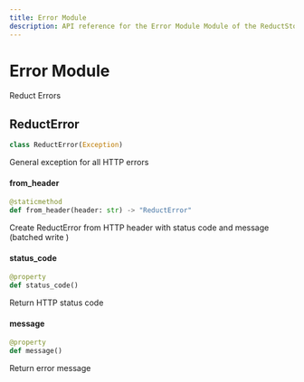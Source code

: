 ```yaml
---
title: Error Module
description: API reference for the Error Module Module of the ReductStore Client SDK for Python.
---
```

<head>
    <link rel="canonical" href="https://www.reduct.store/docs/sdk/py/error" />
</head>

# Error Module

<a id="reduct.error"></a>



Reduct Errors

<a id="reduct.error.ReductError"></a>

## ReductError

```python
class ReductError(Exception)
```

General exception for all HTTP errors

<a id="reduct.error.ReductError.from_header"></a>

#### from\_header

```python
@staticmethod
def from_header(header: str) -> "ReductError"
```

Create ReductError from HTTP header
with status code and message (batched write
)

<a id="reduct.error.ReductError.status_code"></a>

#### status\_code

```python
@property
def status_code()
```

Return HTTP status code

<a id="reduct.error.ReductError.message"></a>

#### message

```python
@property
def message()
```

Return error message


